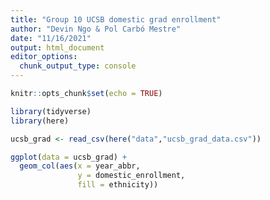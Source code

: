 ```yaml
---
title: "Group 10 UCSB domestic grad enrollment"
author: "Devin Ngo & Pol Carbó Mestre"
date: "11/16/2021"
output: html_document
editor_options: 
  chunk_output_type: console
---
```


```r
knitr::opts_chunk$set(echo = TRUE)

library(tidyverse)
library(here)
```

```r
ucsb_grad <- read_csv(here("data","ucsb_grad_data.csv"))
```

```r
ggplot(data = ucsb_grad) +
  geom_col(aes(x = year_abbr,
               y = domestic_enrollment,
               fill = ethnicity))
```

